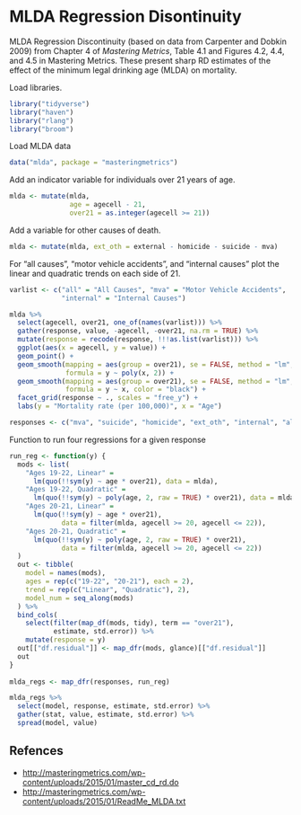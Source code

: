 # MLDA Regression Disontinuity

MLDA Regression Discontinuity (based on data from Carpenter and Dobkin 2009) from 
Chapter 4 of *Mastering Metrics*,  Table 4.1 and Figures 4.2, 4.4, and 4.5 in Mastering Metrics. 
These present sharp RD estimates of the effect of the minimum legal drinking age (MLDA) on mortality.



[^cd_rd]: Gabriel Kreindler, June 13, 2014; Modified (lightly) by Jon Petkun, January 20, 2015.

Load libraries.
```r
library("tidyverse")
library("haven")
library("rlang")
library("broom")
```

Load MLDA data
```r
data("mlda", package = "masteringmetrics")
```

Add an indicator variable for individuals over 21 years of age.
```r
mlda <- mutate(mlda, 
               age = agecell - 21,
               over21 = as.integer(agecell >= 21))
```
Add a variable for other causes of death.
```r
mlda <- mutate(mlda, ext_oth = external - homicide - suicide - mva)
```


For "all causes", "motor vehicle accidents", and "internal causes" plot the
linear and quadratic trends on each side of 21.
```r
varlist <- c("all" = "All Causes", "mva" = "Motor Vehicle Accidents", 
             "internal" = "Internal Causes")
```
```r
mlda %>%
  select(agecell, over21, one_of(names(varlist))) %>%
  gather(response, value, -agecell, -over21, na.rm = TRUE) %>%
  mutate(response = recode(response, !!!as.list(varlist))) %>%
  ggplot(aes(x = agecell, y = value)) +
  geom_point() +
  geom_smooth(mapping = aes(group = over21), se = FALSE, method = "lm",
              formula = y ~ poly(x, 2)) +
  geom_smooth(mapping = aes(group = over21), se = FALSE, method = "lm",
              formula = y ~ x, color = "black") +
  facet_grid(response ~ ., scales = "free_y") +
  labs(y = "Mortality rate (per 100,000)", x = "Age")

```

```r
responses <- c("mva", "suicide", "homicide", "ext_oth", "internal", "alcohol")
```

Function to run four regressions for a given response
```r
run_reg <- function(y) {
  mods <- list(
    "Ages 19-22, Linear" = 
      lm(quo(!!sym(y) ~ age * over21), data = mlda),
    "Ages 19-22, Quadratic" =
      lm(quo(!!sym(y) ~ poly(age, 2, raw = TRUE) * over21), data = mlda),
    "Ages 20-21, Linear" =
      lm(quo(!!sym(y) ~ age * over21), 
             data = filter(mlda, agecell >= 20, agecell <= 22)),
    "Ages 20-21, Quadratic" = 
      lm(quo(!!sym(y) ~ poly(age, 2, raw = TRUE) * over21), 
             data = filter(mlda, agecell >= 20, agecell <= 22))
  )
  out <- tibble(
    model = names(mods),
    ages = rep(c("19-22", "20-21"), each = 2),
    trend = rep(c("Linear", "Quadratic"), 2),
    model_num = seq_along(mods)
  ) %>%
  bind_cols(
    select(filter(map_df(mods, tidy), term == "over21"),  
           estimate, std.error)) %>%
    mutate(response = y)
  out[["df.residual"]] <- map_dfr(mods, glance)[["df.residual"]]
  out
}
   
mlda_regs <- map_dfr(responses, run_reg)
```

```r
mlda_regs %>%
  select(model, response, estimate, std.error) %>%
  gather(stat, value, estimate, std.error) %>%
  spread(model, value)
```

## Refences

- <http://masteringmetrics.com/wp-content/uploads/2015/01/master_cd_rd.do>
- <http://masteringmetrics.com/wp-content/uploads/2015/01/ReadMe_MLDA.txt>
